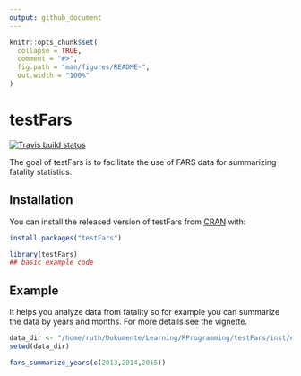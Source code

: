 ```yaml
---
output: github_document
---
```


<!-- README.md is generated from README.Rmd. Please edit that file -->

```r
knitr::opts_chunk$set(
  collapse = TRUE,
  comment = "#>",
  fig.path = "man/figures/README-",
  out.width = "100%"
)
```

# testFars

<!-- badges: start -->
[![Travis build status](https://travis-ci.org/Ruticc/testFars.svg?branch=master)](https://travis-ci.org/Ruticc/testFars)
<!-- badges: end -->

The goal of testFars is to facilitate the use of FARS data for summarizing fatality statistics. 

## Installation

You can install the released version of testFars from [CRAN](https://CRAN.R-project.org) with:

``` r
install.packages("testFars")
```

```r
library(testFars)
## basic example code
```



## Example

It helps you analyze data from fatality so for example you can summarize the data by years and months. For more details see the vignette.

```r
data_dir <- "/home/ruth/Dokumente/Learning/RProgramming/testFars/inst/extdata"
setwd(data_dir)

fars_summarize_years(c(2013,2014,2015))


```

